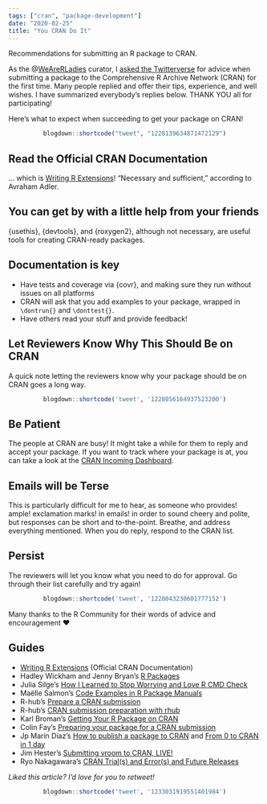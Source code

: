 ```yaml
---
tags: ["cran", "package-development"]
date: "2020-02-25"
title: "You CRAN Do It"
---
```


Recommendations for submitting an R package to CRAN.

<!--more-->

As the @[WeAreRLadies](https://twitter.com/WeAreRLadies) curator, I [asked the Twitterverse](https://twitter.com/WeAreRLadies/status/1227937968117043200) for advice when submitting a package to the Comprehensive R Archive Network (CRAN) for the first time. Many people replied and offer their tips, experience, and well wishes. I have summarized everybody's replies below. THANK YOU all for participating!

Here's what to expect when succeeding to get your package on CRAN!

<center>
```r
blogdown::shortcode("tweet", "1228139634871472129")
```
</center>

## Read the Official CRAN Documentation

... which is [Writing R Extensions](https://cran.r-project.org/doc/manuals/r-release/R-exts.html)! "Necessary and sufficient," according to Avraham Adler.

## You can get by with a little help from your friends

{usethis}, {devtools}, and {roxygen2}, although not necessary, are useful tools for creating CRAN-ready packages.

## Documentation is key

* Have tests and coverage via {covr}, and making sure they run without issues on all platforms
* CRAN will ask that you add examples to your package, wrapped in `\dontrun{}` and `\donttest{}`.
* Have others read your stuff and provide feedback!

## Let Reviewers Know Why This Should Be on CRAN

A quick note letting the reviewers know why your package should be on CRAN goes a long way. 

<center>
```r
blogdown::shortcode('tweet', '1228056164937523200')
```
</center>

## Be Patient

The people at CRAN are busy! It might take a while for them to reply and accept your package. If you want to track where your package is at, you can take a look at the [CRAN Incoming Dashboard](https://lockedata.github.io/cransays/articles/dashboard.html).

## Emails will be Terse

This is particularly difficult for me to hear, as someone who provides! ample! exclamation marks! in emails! in order to sound cheery and polite, but responses can be short and to-the-point. Breathe, and address everything mentioned. When you do reply, respond to the CRAN list.

## Persist

The reviewers will let you know what you need to do for approval. Go through their list carefully and try again!

<center>
```r
blogdown::shortcode('tweet', '1228043230601777152')
```
</center>

Many thanks to the R Community for their words of advice and encouragement ❤

## Guides

* [Writing R Extensions](https://cran.r-project.org/doc/manuals/r-release/R-exts.html) (Official CRAN Documentation)
* Hadley Wickham and Jenny Bryan's [R Packages](https://r-pkgs.org/)
* Julia Silge's [How I Learned to Stop Worrying and Love R CMD Check](https://juliasilge.com/blog/how-i-stopped/)
* Maëlle Salmon's [Code Examples in R Package Manuals](https://blog.r-hub.io/2020/01/27/examples/)
* R-hub's [Prepare a CRAN submission](https://r-hub.github.io/rhub/articles/rhub.html#prepare-a-cran-submission)
* R-hub's [CRAN submission preparation with rhub](https://vimeo.com/329059890)
* Karl Broman's [Getting Your R Package on CRAN](https://kbroman.org/pkg_primer/pages/cran.html)
* Colin Fay's [Preparing your package for a CRAN submission](https://github.com/ThinkR-open/prepare-for-cran)
* Jp Marín Díaz's [How to publish a package to CRAN](https://jpmarindiaz.com/2020-01-08-how-to-publish-a-package-to-cran/) and [From 0 to CRAN in 1 day](https://jpmarindiaz.com/2020-02-13-from-0-to-cran-in-1-day/)
* Jim Hester's [Submitting vroom to CRAN, LIVE!](https://www.jimhester.com/post/2019-05-01-submit-vroom/)
* Ryo Nakagawara's [CRAN Trial(s) and Error(s) and Future Releases](https://ryo-n7.github.io/2019-09-06-tvthemes-CRAN-announcement/#cran-trials-and-errors-and-future-releases)

*Liked this article? I’d love for you to retweet!*

<center>
```r
blogdown::shortcode('tweet', '1233031919551401984')
```
</center>

